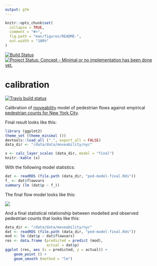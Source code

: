 ```yaml
---
output: gfm
---
```


<!-- README.md is generated from README.Rmd. Please edit that file -->

```r
knitr::opts_chunk$set(
  collapse = TRUE,
  comment = "#>",
  fig.path = "man/figures/README-",
  out.width = "100%"
)
```

[![Build Status](https://travis-ci.org/moveability/calibration.svg)](https://travis-ci.org/moveability/calibration) 
[![Project Status: Concept - Minimal or no implementation has been done yet.](http://www.repostatus.org/badges/0.1.0/concept.svg)](http://www.repostatus.org/#concept)

# calibration

<!-- badges: start -->
[![Travis build status](https://travis-ci.org/moveability/calibration.svg?branch=master)](https://travis-ci.org/moveability/calibration)
<!-- badges: end -->

Calibration of [moveability](https://github.com/moveability/moveability) model
of pedestrian flows against empirical [pedestrian counts for New York
City](https://www1.nyc.gov/html/dot/html/about/datafeeds.shtml#Pedestrians).

Final result looks like this:
```r
library (ggplot2)
theme_set (theme_minimal ())
devtools::load_all (".", export_all = FALSE)
data_dir <- "/data/data/moveability/nyc"
```

```r
x <- calc_layer_scales (data_dir, model = "final")
knitr::kable (x)
```

With the following model statistics:
```r
dat <- readRDS (file.path (data_dir, "ped-model-final.Rds"))
f_ <- dat$flowvars
summary (lm (dat$p ~ f_))
```

The final flow model looks like this:

![](./man/figures/flowmap.png)

And a final statistical relationship between modelled and observed pedestrian
counts that looks like this:
```r
data_dir <- "/data/data/moveability/nyc"
dat <- readRDS (file.path (data_dir, "ped-model-final.Rds"))
mod <- lm (dat$p ~ dat$flowvars)
res <- data.frame (predicted = predict (mod),
                   actual = dat$p)
ggplot (res, aes (x = predicted, y = actual)) +
    geom_point () +
    geom_smooth (method = "lm")
```
